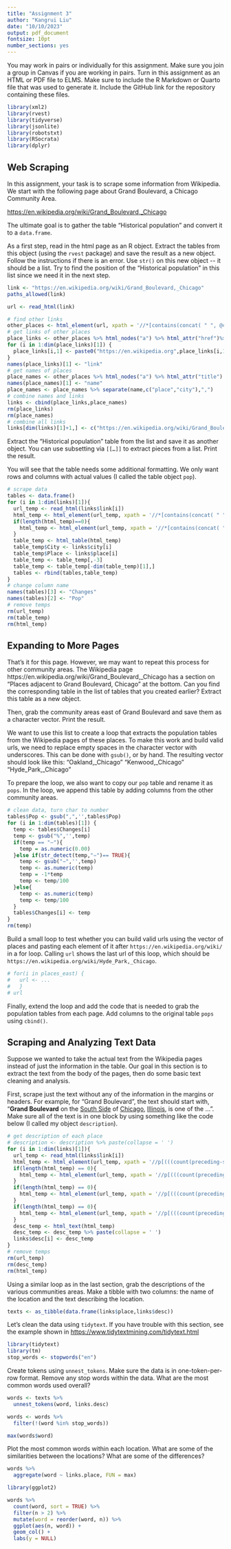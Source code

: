 ```yaml
---
title: "Assignment 3"
author: "Kangrui Liu"
date: "10/10/2023"
output: pdf_document
fontsize: 10pt
number_sections: yes
---
```


You may work in pairs or individually for this assignment. Make sure you join a group in Canvas if you are working in pairs. Turn in this assignment as an HTML or PDF file to ELMS. Make sure to include the R Markdown or Quarto file that was used to generate it. Include the GitHub link for the repository containing these files.

```r
library(xml2)
library(rvest)
library(tidyverse)
library(jsonlite)
library(robotstxt)
library(RSocrata)
library(dplyr)
```

## Web Scraping

In this assignment, your task is to scrape some information from Wikipedia. We start with the following page about Grand Boulevard, a Chicago Community Area.

<https://en.wikipedia.org/wiki/Grand_Boulevard,_Chicago>

The ultimate goal is to gather the table "Historical population" and convert it to a `data.frame`.

As a first step, read in the html page as an R object. Extract the tables from this object (using the `rvest` package) and save the result as a new object. Follow the instructions if there is an error. Use `str()` on this new object \-- it should be a list. Try to find the position of the "Historical population" in this list since we need it in the next step.
```r
link <- "https://en.wikipedia.org/wiki/Grand_Boulevard,_Chicago"
paths_allowed(link)

url <- read_html(link)
```

```r
# find other links
other_places <- html_element(url, xpath = '//*[contains(concat( " ", @class, " " ), concat( " ", "navbox", " " ))]')
# get links of other places
place_links <- other_places %>% html_nodes("a") %>% html_attr("href")%>% data.frame()
for (i in 1:dim(place_links)[1]) {
  place_links[i,1] <- paste0("https://en.wikipedia.org",place_links[i,1], collapse = NULL) 
}
names(place_links)[1] <- "link"
# get names of places
place_names <- other_places %>% html_nodes("a") %>% html_attr("title") %>% data.frame()
names(place_names)[1] <- "name"
place_names <- place_names %>% separate(name,c("place","city"),",")
# combine names and links
links <- cbind(place_links,place_names)
rm(place_links)
rm(place_names)
# combine all links
links[dim(links)[1]+1,] <- c("https://en.wikipedia.org/wiki/Grand_Boulevard,_Chicago","Grand Boulevard"," Chicago")
```


Extract the "Historical population" table from the list and save it as another object. You can use subsetting via `[[…]]` to extract pieces from a list. Print the result.

You will see that the table needs some additional formatting. We only want rows and columns with actual values (I called the table object `pop`).
```r
# scrape data
tables <- data.frame()
for (i in 1:dim(links)[1]){
  url_temp <- read_html(links$link[i])
  html_temp <- html_element(url_temp, xpath = '//*[contains(concat( " ", @class, " " ), concat( " ", "us-census-pop-right", " " ))]')
  if(length(html_temp)==0){
    html_temp <- html_element(url_temp, xpath = '//*[contains(concat( " ", @class, " " ), concat( " ", "us-census-pop-left", " " ))]')
  }
  table_temp <- html_table(html_temp)
  table_temp$City <- links$city[i]
  table_temp$Place <- links$place[i]
  table_temp <- table_temp[,-3]
  table_temp <- table_temp[-dim(table_temp)[1],]
  tables <- rbind(tables,table_temp)
}
# change column name
names(tables)[3] <- "Changes"
names(tables)[2] <- "Pop"
# remove temps
rm(url_temp)
rm(table_temp)
rm(html_temp)
```


## Expanding to More Pages

That's it for this page. However, we may want to repeat this process for other community areas. The Wikipedia page https://en.wikipedia.org/wiki/Grand_Boulevard,\_Chicago has a section on "Places adjacent to Grand Boulevard, Chicago" at the bottom. Can you find the corresponding table in the list of tables that you created earlier? Extract this table as a new object.

Then, grab the community areas east of Grand Boulevard and save them as a character vector. Print the result.

We want to use this list to create a loop that extracts the population tables from the Wikipedia pages of these places. To make this work and build valid urls, we need to replace empty spaces in the character vector with underscores. This can be done with `gsub()`, or by hand. The resulting vector should look like this: "Oakland,\_Chicago" "Kenwood,\_Chicago" "Hyde_Park,\_Chicago"

To prepare the loop, we also want to copy our `pop` table and rename it as `pops`. In the loop, we append this table by adding columns from the other community areas.


```r
# clean data, turn char to number
tables$Pop <- gsub(",",'',tables$Pop)
for (i in 1:dim(tables)[1]) {
  temp <- tables$Changes[i]
  temp <- gsub("%",'',temp)
  if(temp == "—"){
    temp = as.numeric(0.00)
  }else if(str_detect(temp,"−")== TRUE){
    temp <- gsub("−",'',temp)
    temp <- as.numeric(temp)
    temp = -1*temp
    temp <- temp/100
  }else{
    temp <- as.numeric(temp)
    temp <- temp/100
  }
  tables$Changes[i] <- temp
}
rm(temp)
```

Build a small loop to test whether you can build valid urls using the vector of places and pasting each element of it after `https://en.wikipedia.org/wiki/` in a for loop. Calling `url` shows the last url of this loop, which should be `https://en.wikipedia.org/wiki/Hyde_Park,_Chicago`.

```r
# for(i in places_east) {
#   url <- ...
#   }
# url
```

Finally, extend the loop and add the code that is needed to grab the population tables from each page. Add columns to the original table `pops` using `cbind()`.

## Scraping and Analyzing Text Data

Suppose we wanted to take the actual text from the Wikipedia pages instead of just the information in the table. Our goal in this section is to extract the text from the body of the pages, then do some basic text cleaning and analysis.

First, scrape just the text without any of the information in the margins or headers. For example, for "Grand Boulevard", the text should start with, "**Grand Boulevard** on the [South Side](https://en.wikipedia.org/wiki/South_Side,_Chicago "South Side, Chicago") of [Chicago](https://en.wikipedia.org/wiki/Chicago "Chicago"), [Illinois](https://en.wikipedia.org/wiki/Illinois "Illinois"), is one of the ...". Make sure all of the text is in one block by using something like the code below (I called my object `description`).

```r
# get description of each place
# description <- description %>% paste(collapse = ' ')
for (i in 1:dim(links)[1]){
  url_temp <- read_html(links$link[i])
  html_temp <- html_element(url_temp, xpath = '//p[(((count(preceding-sibling::*) + 1) = 6) and parent::*)]')
  if(length(html_temp) == 0){
    html_temp <- html_element(url_temp, xpath = '//p[(((count(preceding-sibling::*) + 1) = 7) and parent::*)]')
  }
  if(length(html_temp) == 0){
    html_temp <- html_element(url_temp, xpath = '//p[(((count(preceding-sibling::*) + 1) = 8) and parent::*)]')
  }
  if(length(html_temp) == 0){
    html_temp <- html_element(url_temp, xpath = '//p[(((count(preceding-sibling::*) + 1) = 9) and parent::*)]')
  }
  desc_temp <- html_text(html_temp)
  desc_temp <- desc_temp %>% paste(collapse = ' ')
  links$desc[i] <- desc_temp
}
# remove temps
rm(url_temp)
rm(desc_temp)
rm(html_temp)
```

Using a similar loop as in the last section, grab the descriptions of the various communities areas. Make a tibble with two columns: the name of the location and the text describing the location.
```r
texts <- as_tibble(data.frame(links$place,links$desc))
```

Let's clean the data using `tidytext`. If you have trouble with this section, see the example shown in <https://www.tidytextmining.com/tidytext.html>

```r
library(tidytext)
library(tm)
stop_words <- stopwords("en")
```

Create tokens using `unnest_tokens`. Make sure the data is in one-token-per-row format. Remove any stop words within the data. What are the most common words used overall?
```r
words <- texts %>%
  unnest_tokens(word, links.desc) 

words <- words %>%
  filter(!(word %in% stop_words))

max(words$word)
```

Plot the most common words within each location. What are some of the similarities between the locations? What are some of the differences?
```r
words %>%
  aggregate(word ~ links.place, FUN = max)
```



```r
library(ggplot2)

words %>%
  count(word, sort = TRUE) %>%
  filter(n > 2) %>%
  mutate(word = reorder(word, n)) %>%
  ggplot(aes(n, word)) +
  geom_col() +
  labs(y = NULL)
```
```r

```

